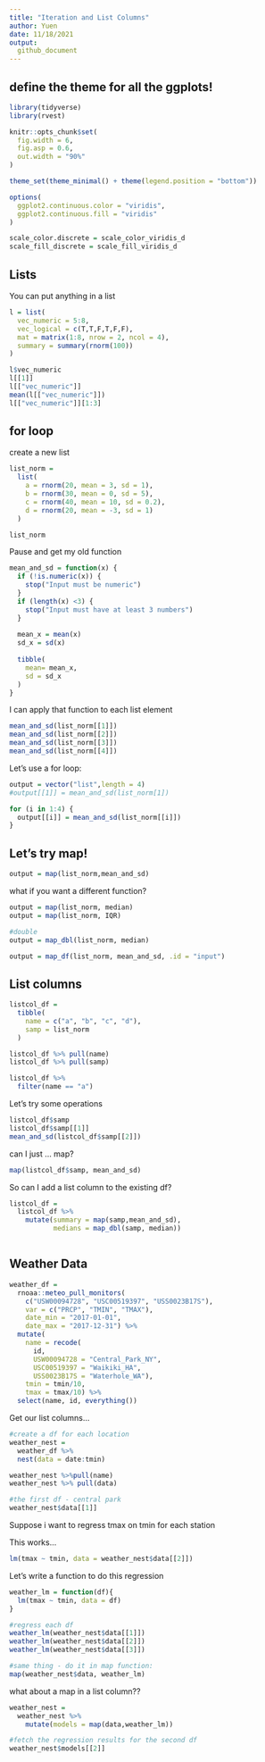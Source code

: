 ```yaml
---
title: "Iteration and List Columns"
author: Yuen
date: 11/18/2021
output: 
  github_document
---
```


## define the theme for all the ggplots!

```r
library(tidyverse)
library(rvest)

knitr::opts_chunk$set(
  fig.width = 6,
  fig.asp = 0.6,
  out.width = "90%"
)

theme_set(theme_minimal() + theme(legend.position = "bottom"))

options(
  ggplot2.continuous.color = "viridis",
  ggplot2.continuous.fill = "viridis"
)

scale_color.discrete = scale_color_viridis_d
scale_fill_discrete = scale_fill_viridis_d
```

## Lists 

You can put anything in a list

```r
l = list(
  vec_numeric = 5:8,
  vec_logical = c(T,T,F,T,F,F),
  mat = matrix(1:8, nrow = 2, ncol = 4),
  summary = summary(rnorm(100))
)

```

```r
l$vec_numeric
l[[1]]
l[["vec_numeric"]]
mean(l[["vec_numeric"]])
l[["vec_numeric"]][1:3]

```

## for loop

create a new list

```r
list_norm = 
  list(
    a = rnorm(20, mean = 3, sd = 1),
    b = rnorm(30, mean = 0, sd = 5),
    c = rnorm(40, mean = 10, sd = 0.2),
    d = rnorm(20, mean = -3, sd = 1)
  )

```

```r
list_norm
```

Pause and get my old function

```r
mean_and_sd = function(x) {
  if (!is.numeric(x)) {
    stop("Input must be numeric")
  }
  if (length(x) <3) {
    stop("Input must have at least 3 numbers")
  }
  
  mean_x = mean(x)
  sd_x = sd(x)
  
  tibble(
    mean= mean_x,
    sd = sd_x
  )
}

```

I can apply that function to each list element

```r
mean_and_sd(list_norm[[1]])
mean_and_sd(list_norm[[2]])
mean_and_sd(list_norm[[3]])
mean_and_sd(list_norm[[4]])
```

Let's use a for loop:

```r
output = vector("list",length = 4)
#output[[1]] = mean_and_sd(list_norm[1])

for (i in 1:4) {
  output[[i]] = mean_and_sd(list_norm[[i]])
}
```

## Let's try map!

```r
output = map(list_norm,mean_and_sd)
```

what if you want a different function?

```r
output = map(list_norm, median)
output = map(list_norm, IQR)
```


```r
#double
output = map_dbl(list_norm, median)
```

```r
output = map_df(list_norm, mean_and_sd, .id = "input")
```

## List columns

```r
listcol_df =
  tibble(
    name = c("a", "b", "c", "d"),
    samp = list_norm
  )
```

```r
listcol_df %>% pull(name)
listcol_df %>% pull(samp)

listcol_df %>% 
  filter(name == "a")

```

Let's try some operations

```r
listcol_df$samp
listcol_df$samp[[1]]
mean_and_sd(listcol_df$samp[[2]])

```

can I just ... map?
```r
map(listcol_df$samp, mean_and_sd)
```


So can I add a list column to the existing df?

```r
listcol_df = 
  listcol_df %>% 
    mutate(summary = map(samp,mean_and_sd),
           medians = map_dbl(samp, median))



```

## Weather Data

```r
weather_df = 
  rnoaa::meteo_pull_monitors(
    c("USW00094728", "USC00519397", "USS0023B17S"),
    var = c("PRCP", "TMIN", "TMAX"),
    date_min = "2017-01-01",
    date_max = "2017-12-31") %>% 
  mutate(
    name = recode(
      id,
      USW00094728 = "Central_Park_NY",
      USC00519397 = "Waikiki_HA",
      USS0023B17S = "Waterhole_WA"),
    tmin = tmin/10,
    tmax = tmax/10) %>% 
  select(name, id, everything())


```

Get our list columns...

```r
#create a df for each location
weather_nest = 
  weather_df %>% 
  nest(data = date:tmin)
```

```r
weather_nest %>%pull(name)
weather_nest %>% pull(data)

#the first df - central park
weather_nest$data[[1]]

```

Suppose i want to regress tmax on tmin for each station

This works...
```r
lm(tmax ~ tmin, data = weather_nest$data[[2]])

```

Let's write a function to do this regression

```r
weather_lm = function(df){
  lm(tmax ~ tmin, data = df)
}

#regress each df
weather_lm(weather_nest$data[[1]])
weather_lm(weather_nest$data[[2]])
weather_lm(weather_nest$data[[3]])

#same thing - do it in map function:
map(weather_nest$data, weather_lm)


```

what about a map in a list column??

```r
weather_nest = 
  weather_nest %>% 
    mutate(models = map(data,weather_lm))

#fetch the regression results for the second df
weather_nest$models[[2]]
```




